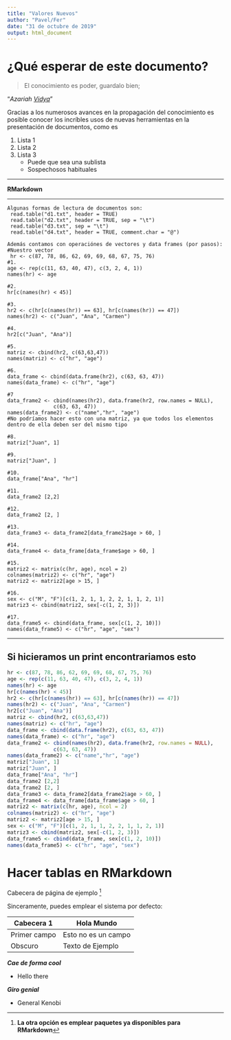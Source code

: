 ```yaml
---
title: "Valores Nuevos"
author: "Pavel/Fer"
date: "31 de octubre de 2019"
output: html_document
---
```


# ¿Qué esperar de este documento?

> El conocimiento es poder, 
>guardalo bien; 

"*Azariah [Vidya](https://jornadaonline.com/fotos/archivo/el-saludo.jpg)*"


Gracias a los numerosos avances en la propagación del conocimiento es posible conocer los incríbles usos de nuevas herramientas en la presentación de documentos, como es 

1. Lista 1
2. Lista 2
3. Lista 3
    + Puede que sea una sublista 
    + Sospechosos habituales

******
**RMarkdown**

---
~~~
Algunas formas de lectura de documentos son:
 read.table("d1.txt", header = TRUE)
 read.table("d2.txt", header = TRUE, sep = "\t")
 read.table("d3.txt", sep = "\t")
 read.table("d4.txt", header = TRUE, comment.char = "@")
 
Además contamos con operaciónes de vectores y data frames (por pasos):
#Nuestro vector
 hr <- c(87, 78, 86, 62, 69, 69, 68, 67, 75, 76)
#1.
age <- rep(c(11, 63, 40, 47), c(3, 2, 4, 1))
names(hr) <- age

#2.
hr[c(names(hr) < 45)]

#3.
hr2 <- c(hr[c(names(hr)) == 63], hr[c(names(hr)) == 47])
names(hr2) <- c("Juan", "Ana", "Carmen")

#4.
hr2[c("Juan", "Ana")]

#5.
matriz <- cbind(hr2, c(63,63,47))
names(matriz) <- c("hr", "age")

#6.
data_frame <- cbind(data.frame(hr2), c(63, 63, 47))
names(data_frame) <- c("hr", "age")

#7
data_frame2 <- cbind(names(hr2), data.frame(hr2, row.names = NULL), 
               c(63, 63, 47))
names(data_frame2) <- c("name","hr", "age")
#No podríamos hacer esto con una matriz, ya que todos los elementos dentro de ella deben ser del mismo tipo

#8.
matriz["Juan", 1]

#9.
matriz["Juan", ]

#10.
data_frame["Ana", "hr"]

#11.
data_frame2 [2,2]

#12.
data_frame2 [2, ]

#13.
data_frame3 <- data_frame2[data_frame2$age > 60, ]

#14.
data_frame4 <- data_frame[data_frame$age > 60, ]

#15.
matriz2 <- matrix(c(hr, age), ncol = 2)
colnames(matriz2) <- c("hr", "age")
matriz2 <- matriz2[age > 15, ]

#16.
sex <- c("M", "F")[c(1, 2, 1, 1, 2, 2, 1, 1, 2, 1)]
matriz3 <- cbind(matriz2, sex[-c(1, 2, 3)])

#17.
data_frame5 <- cbind(data_frame, sex[c(1, 2, 10)])
names(data_frame5) <- c("hr", "age", "sex")
~~~


******

## Si hicieramos un print encontrariamos esto
```r
hr <- c(87, 78, 86, 62, 69, 69, 68, 67, 75, 76)
age <- rep(c(11, 63, 40, 47), c(3, 2, 4, 1))
names(hr) <- age
hr[c(names(hr) < 45)]
hr2 <- c(hr[c(names(hr)) == 63], hr[c(names(hr)) == 47])
names(hr2) <- c("Juan", "Ana", "Carmen")
hr2[c("Juan", "Ana")]
matriz <- cbind(hr2, c(63,63,47))
names(matriz) <- c("hr", "age")
data_frame <- cbind(data.frame(hr2), c(63, 63, 47))
names(data_frame) <- c("hr", "age")
data_frame2 <- cbind(names(hr2), data.frame(hr2, row.names = NULL), 
               c(63, 63, 47))
names(data_frame2) <- c("name","hr", "age")
matriz["Juan", 1]
matriz["Juan", ]
data_frame["Ana", "hr"]
data_frame2 [2,2]
data_frame2 [2, ]
data_frame3 <- data_frame2[data_frame2$age > 60, ]
data_frame4 <- data_frame[data_frame$age > 60, ]
matriz2 <- matrix(c(hr, age), ncol = 2)
colnames(matriz2) <- c("hr", "age")
matriz2 <- matriz2[age > 15, ]
sex <- c("M", "F")[c(1, 2, 1, 1, 2, 2, 1, 1, 2, 1)]
matriz3 <- cbind(matriz2, sex[-c(1, 2, 3)])
data_frame5 <- cbind(data_frame, sex[c(1, 2, 10)])
names(data_frame5) <- c("hr", "age", "sex")
```

# Hacer tablas en RMarkdown

Cabecera de página de ejemplo [^1]

Sinceramente, puedes emplear el sistema por defecto:

Cabecera 1 | Hola Mundo
-- | --
Primer campo | Esto no es un campo
Obscuro | Texto de Ejemplo

***Cae de forma cool***

* Hello there

___Giro genial___

* General Kenobi

[^1]: **La otra opción es emplear paquetes ya disponibles para RMarkdown**
